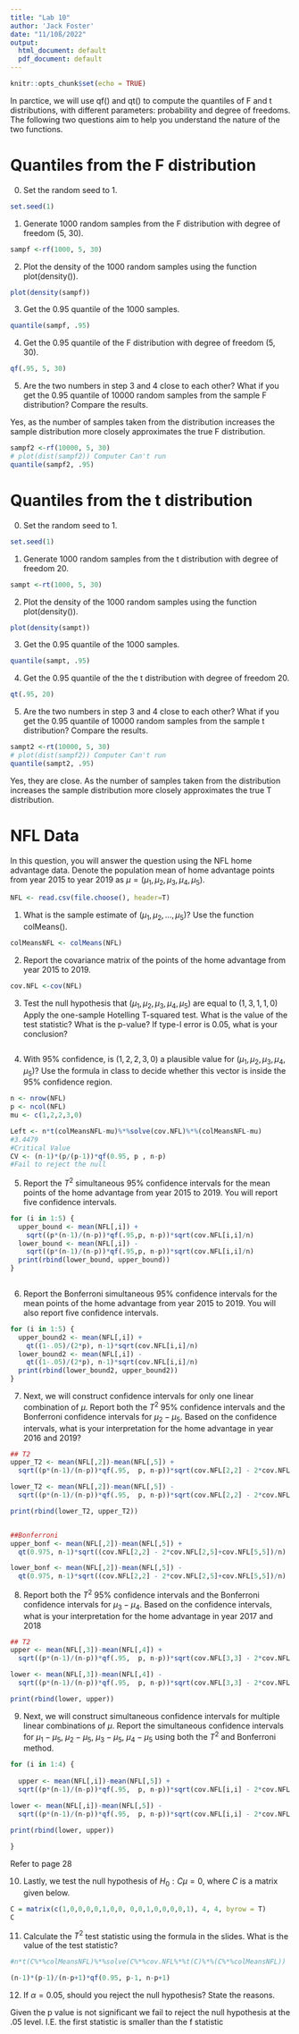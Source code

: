 ---
title: "Lab 10"
author: 'Jack Foster'
date: "11/10ß/2022"
output:
  html_document: default
  pdf_document: default
---

```{r setup, include=FALSE}
knitr::opts_chunk$set(echo = TRUE)
```

In parctice, we will use qf() and qt() to compute the quantiles of F and t distributions, with different parameters: probability and degree of freedoms. The following two questions aim to help you understand the nature of the two functions.

# Quantiles from the F distribution

0.  Set the random seed to 1.

```{r}
set.seed(1)
```

1.  Generate 1000 random samples from the F distribution with degree of freedom (5, 30).

```{r}
sampf <-rf(1000, 5, 30)
```

2.  Plot the density of the 1000 random samples using the function plot(density()).

```{r}
plot(density(sampf))
```

3.  Get the 0.95 quantile of the 1000 samples.

```{r}
quantile(sampf, .95)
```

4.  Get the 0.95 quantile of the F distribution with degree of freedom (5, 30).

```{r}
qf(.95, 5, 30)
```

5.  Are the two numbers in step 3 and 4 close to each other? What if you get the 0.95 quantile of 10000 random samples from the sample F distribution? Compare the results.

Yes, as the number of samples taken from the distribution increases the sample distribution more closely approximates the true F distribution.

```{r}
sampf2 <-rf(10000, 5, 30)
# plot(dist(sampf2)) Computer Can't run
quantile(sampf2, .95)
```

# Quantiles from the t distribution

0.  Set the random seed to 1.
```{r}
set.seed(1)
```

1.  Generate 1000 random samples from the t distribution with degree of freedom 20.
```{r}
sampt <-rt(1000, 5, 30)
```
2.  Plot the density of the 1000 random samples using the function plot(density()).
```{r}
plot(density(sampt))
```

3.  Get the 0.95 quantile of the 1000 samples.
```{r}
quantile(sampt, .95)
```
4.  Get the 0.95 quantile of the the t distribution with degree of freedom 20.
```{r}
qt(.95, 20)
```

5.  Are the two numbers in step 3 and 4 close to each other? What if you get the 0.95 quantile of 10000 random samples from the sample t distribution? Compare the results.
```{r}
sampt2 <-rt(10000, 5, 30)
# plot(dist(sampf2)) Computer Can't run
quantile(sampt2, .95)
```

Yes, they are close.  As the number of samples taken from the distribution increases the sample distribution more closely approximates the true T distribution.

# NFL Data

In this question, you will answer the question using the NFL home advantage data. Denote the population mean of home advantage points from year 2015 to year 2019 as $\mu = (\mu_1,\mu_2,\mu_3,\mu_4,\mu_5)$.

```{r}
NFL <- read.csv(file.choose(), header=T)
```

1.  What is the sample estimate of $(\mu_1,\mu_2,\dots, \mu_5)$? Use the function colMeans().

```{r}
colMeansNFL <- colMeans(NFL)
```

2.  Report the covariance matrix of the points of the home advantage from year 2015 to 2019.

```{r}
cov.NFL <-cov(NFL)
```

3.  Test the null hypothesis that $(\mu_1,\mu_2,\mu_3,\mu_4,\mu_5)$ are equal to $(1,3,1,1,0)$ Apply the one-sample Hotelling T-squared test. What is the value of the test statistic? What is the p-value? If type-I error is 0.05, what is your conclusion?

```{r}

```

4.  With 95% confidence, is $(1,2,2,3,0)$ a plausible value for $(\mu_1,\mu_2,\mu_3,\mu_4,\mu_5)$? Use the formula in class to decide whether this vector is inside the 95% confidence region.

```{r}
n <- nrow(NFL)
p <- ncol(NFL)
mu <- c(1,2,2,3,0)

Left <- n*t(colMeansNFL-mu)%*%solve(cov.NFL)%*%(colMeansNFL-mu)
#3.4479
#Critical Value
CV <- (n-1)*(p/(p-1))*qf(0.95, p , n-p)
#Fail to reject the null
```

5.  Report the $T^2$ simultaneous 95% confidence intervals for the mean points of the home advantage from year 2015 to 2019. You will report five confidence intervals.
```{r}
for (i in 1:5) {
  upper_bound <- mean(NFL[,i]) + 
    sqrt((p*(n-1)/(n-p))*qf(.95,p, n-p))*sqrt(cov.NFL[i,i]/n)
  lower_bound <- mean(NFL[,i]) - 
    sqrt((p*(n-1)/(n-p))*qf(.95,p, n-p))*sqrt(cov.NFL[i,i]/n)
  print(rbind(lower_bound, upper_bound))
}
  
```

6.  Report the Bonferroni simultaneous 95% confidence intervals for the mean points of the home advantage from year 2015 to 2019. You will also report five confidence intervals.

```{r}
for (i in 1:5) {
  upper_bound2 <- mean(NFL[,i]) +
    qt((1-.05)/(2*p), n-1)*sqrt(cov.NFL[i,i]/n)
  lower_bound2 <- mean(NFL[,i]) -
    qt((1-.05)/(2*p), n-1)*sqrt(cov.NFL[i,i]/n)
  print(rbind(lower_bound2, upper_bound2))
}
```

7.  Next, we will construct confidence intervals for only one linear combination of $\mu$. Report both the $T^2$ 95% confidence intervals and the Bonferroni confidence intervals for $\mu_2 - \mu_5$. Based on the confidence intervals, what is your interpretation for the home advantage in year 2016 and 2019?
```{r}
## T2
upper_T2 <- mean(NFL[,2])-mean(NFL[,5]) +
  sqrt((p*(n-1)/(n-p))*qf(.95,  p, n-p))*sqrt(cov.NFL[2,2] - 2*cov.NFL[2,5]+cov.NFL[5,5])

lower_T2 <- mean(NFL[,2])-mean(NFL[,5]) -
  sqrt((p*(n-1)/(n-p))*qf(.95,  p, n-p))*sqrt(cov.NFL[2,2] - 2*cov.NFL[2,5]+cov.NFL[5,5])

print(rbind(lower_T2, upper_T2))


##Bonferroni
upper_bonf <- mean(NFL[,2])-mean(NFL[,5]) +
  qt(0.975, n-1)*sqrt((cov.NFL[2,2] - 2*cov.NFL[2,5]+cov.NFL[5,5])/n)

lower_bonf <- mean(NFL[,2])-mean(NFL[,5]) -
  qt(0.975, n-1)*sqrt((cov.NFL[2,2] - 2*cov.NFL[2,5]+cov.NFL[5,5])/n)

```

8.  Report both the $T^2$ 95% confidence intervals and the Bonferroni confidence intervals for $\mu_3 - \mu_4$. Based on the confidence intervals, what is your interpretation for the home advantage in year 2017 and 2018

```{r}
## T2
upper <- mean(NFL[,3])-mean(NFL[,4]) +
  sqrt((p*(n-1)/(n-p))*qf(.95,  p, n-p))*sqrt(cov.NFL[3,3] - 2*cov.NFL[3,4]+cov.NFL[4,4])

lower <- mean(NFL[,3])-mean(NFL[,4]) -
  sqrt((p*(n-1)/(n-p))*qf(.95,  p, n-p))*sqrt(cov.NFL[3,3] - 2*cov.NFL[3,4]+cov.NFL[4,4])

print(rbind(lower, upper))

```

9.  Next, we will construct simultaneous confidence intervals for multiple linear combinations of $\mu$. Report the simultaneous confidence intervals for $\mu_1-\mu_5$, $\mu_2-\mu_5$, $\mu_3-\mu_5$, $\mu_4-\mu_5$ using both the $T^2$ and Bonferroni method.
```{r}
for (i in 1:4) {
  
  upper <- mean(NFL[,i])-mean(NFL[,5]) +
  sqrt((p*(n-1)/(n-p))*qf(.95,  p, n-p))*sqrt(cov.NFL[i,i] - 2*cov.NFL[i,5]+cov.NFL[5,5])

lower <- mean(NFL[,i])-mean(NFL[,5]) -
  sqrt((p*(n-1)/(n-p))*qf(.95,  p, n-p))*sqrt(cov.NFL[i,i] - 2*cov.NFL[i,5]+cov.NFL[5,5])

print(rbind(lower, upper))
  
}

```

Refer to page 28

10. Lastly, we test the null hypothesis of $H_0: C\mu=0$, where $C$ is a matrix given below.

```{r}
C = matrix(c(1,0,0,0,0,1,0,0, 0,0,1,0,0,0,0,1), 4, 4, byrow = T)
C
```

11. Calculate the $T^2$ test statistic using the formula in the slides. What is the value of the test statistic?
```{r}
#n*t(C%*%colMeansNFL)%*%solve(C%*%cov.NFL%*%t(C)%*%(C%*%colMeansNFL))

(n-1)*(p-1)/(n-p+1)*qf(0.95, p-1, n-p+1)
```
12. If $\alpha = 0.05$, should you reject the null hypothesis? State the reasons.

Given the p value is not significant we fail to reject the null hypothesis at the .05 level.  I.E. the first statistic is smaller than the f statistic

